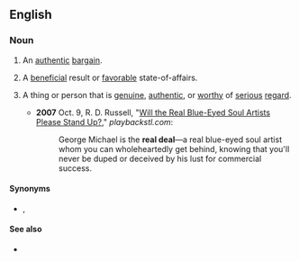 ==English==

===Noun===
{{en-noun}}

# {{lb|en|literally}} An [[authentic]] [[bargain]].
# {{lb|en|idiomatic}} A [[beneficial]] result or [[favorable]] state-of-affairs.
# {{lb|en|idiomatic|preceded by {{m|en|the}}}} A thing or person that is [[genuine]], [[authentic]], or [[worthy]] of [[serious]] [[regard]].
#* '''2007''' Oct. 9, R. D. Russell, "[https://web.archive.org/web/20071011041546/http://www.playbackstl.com/content/view/6697/156/ Will the Real Blue-Eyed Soul Artists Please Stand Up?]," ''playbackstl.com'':
#*: George Michael is the '''real deal'''—a real blue-eyed soul artist whom you can wholeheartedly get behind, knowing that you'll never be duped or deceived by his lust for commercial success.

====Synonyms====
* {{sense|thing or person that is genuine}} {{l|en|real McCoy}}, {{l|en|genuine article}}

====See also====
* {{l|en|whole package}}